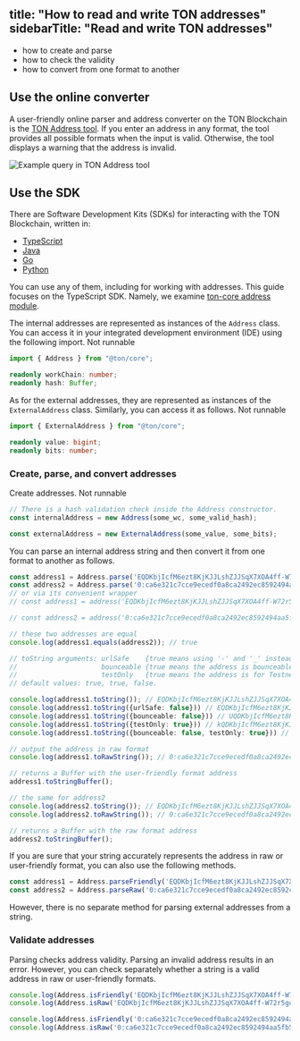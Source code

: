 title: "How to read and write TON addresses"
sidebarTitle: "Read and write TON addresses"
---

- how to create and parse
- how to check the validity
- how to convert from one format to another

## Use the online converter

A user-friendly online parser and address converter on the TON Blockchain is the [TON Address tool](https://ton.org/address). 
If you enter an address in any format, the tool provides all possible formats when the input is valid. 
Otherwise, the tool displays a warning that the address is invalid.

![Example query in TON Address tool](/resources/images/ton-addresses.png)


## Use the SDK

There are Software Development Kits (SDKs) for interacting with the TON Blockchain, written in:
- [TypeScript](https://github.com/ton-org/ton)
- [Java](https://github.com/neodix42/ton4j)
- [Go](https://github.com/xssnick/tonutils-go)
- [Python](https://github.com/nessshon/tonutils)

You can use any of them, including for working with addresses. This guide focuses on the TypeScript SDK. 
Namely, we examine [ton-core address module](https://github.com/ton-org/ton-core/tree/main/src/address).

The internal addresses are represented as instances of the `Address` class. You can access it in your integrated development environment (IDE) using the following import.
Not runnable
```typescript
import { Address } from "@ton/core";

readonly workChain: number;
readonly hash: Buffer;
```
As for the external addresses, they are represented as instances of the `ExternalAddress` class. Similarly, you can access it as follows.
Not runnable
```typescript
import { ExternalAddress } from "@ton/core";

readonly value: bigint;
readonly bits: number;
```

 
### Create, parse, and convert addresses

Create addresses.
Not runnable
```typescript
// There is a hash validation check inside the Address constructor.
const internalAddress = new Address(some_wc, some_valid_hash); 

const externalAddress = new ExternalAddress(some_value, some_bits);
```
You can parse an internal address string and then convert it from one format to another as follows.
```typescript
const address1 = Address.parse('EQDKbjIcfM6ezt8KjKJJLshZJJSqX7XOA4ff-W72r5gqPrHF');
const address2 = Address.parse('0:ca6e321c7cce9ecedf0a8ca2492ec8592494aa5fb5ce0387dff96ef6af982a3e');
// or via its convenient wrapper
// const address1 = address('EQDKbjIcfM6ezt8KjKJJLshZJJSqX7XOA4ff-W72r5gqPrHF');

// const address2 = address('0:ca6e321c7cce9ecedf0a8ca2492ec8592494aa5fb5ce0387dff96ef6af982a3e');

// these two addresses are equal
console.log(address1.equals(address2)); // true

// toString arguments: urlSafe    {true means using '-' and '_' instead of '+' and '/'; false means the opposite};
//                     bounceable {true means the address is bounceable; false means non-bounceable}; 
//                     testOnly   {true means the address is for Testnet; false means for Mainnet}. 
// default values: true, true, false.

console.log(address1.toString()); // EQDKbjIcfM6ezt8KjKJJLshZJJSqX7XOA4ff-W72r5gqPrHF
console.log(address1.toString({urlSafe: false})) // EQDKbjIcfM6ezt8KjKJJLshZJJSqX7XOA4ff+W72r5gqPrHF
console.log(address1.toString({bounceable: false})) // UQDKbjIcfM6ezt8KjKJJLshZJJSqX7XOA4ff-W72r5gqPuwA
console.log(address1.toString({testOnly: true})) // kQDKbjIcfM6ezt8KjKJJLshZJJSqX7XOA4ff-W72r5gqPgpP
console.log(address1.toString({bounceable: false, testOnly: true})) // 0QDKbjIcfM6ezt8KjKJJLshZJJSqX7XOA4ff-W72r5gqPleK

// output the address in raw format
console.log(address1.toRawString()); // 0:ca6e321c7cce9ecedf0a8ca2492ec8592494aa5fb5ce0387dff96ef6af982a3e

// returns a Buffer with the user‑friendly format address
address1.toStringBuffer();

// the same for address2
console.log(address2.toString()); // EQDKbjIcfM6ezt8KjKJJLshZJJSqX7XOA4ff-W72r5gqPrHF
console.log(address2.toRawString()); // 0:ca6e321c7cce9ecedf0a8ca2492ec8592494aa5fb5ce0387dff96ef6af982a3e

// returns a Buffer with the raw format address
address2.toStringBuffer();

```
If you are sure that your string accurately represents the address in raw or user-friendly format, you can also use the following methods.
```typescript
const address1 = Address.parseFriendly('EQDKbjIcfM6ezt8KjKJJLshZJJSqX7XOA4ff-W72r5gqPrHF');
const address2 = Address.parseRaw('0:ca6e321c7cce9ecedf0a8ca2492ec8592494aa5fb5ce0387dff96ef6af982a3e');
```

However, there is no separate method for parsing external addresses from a string.

### Validate addresses

Parsing checks address validity. Parsing an invalid address results in an error.
However, you can check separately whether a string is a valid address in raw or user-friendly formats.

```typescript
console.log(Address.isFriendly('EQDKbjIcfM6ezt8KjKJJLshZJJSqX7XOA4ff-W72r5gqPrHF')) // true
console.log(Address.isRaw('EQDKbjIcfM6ezt8KjKJJLshZJJSqX7XOA4ff-W72r5gqPrHF')) // false

console.log(Address.isFriendly('0:ca6e321c7cce9ecedf0a8ca2492ec8592494aa5fb5ce0387dff96ef6af982a3e')) // false
console.log(Address.isRaw('0:ca6e321c7cce9ecedf0a8ca2492ec8592494aa5fb5ce0387dff96ef6af982a3e')) // true
```
